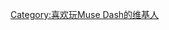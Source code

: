 {{Userbox-2
  |border-c = #000000
  |border-s = 1
  |id1-c    = #E63995
  |id1-s    = 12
  |id1-fc   = #000000
  |id2-c    = #FFFFFF
  |id2-s    = 12
  |id2-fc   = #FFFFFF
  |info-c   = #FFD700
  |info-s   = 8
  |info-fc  = #FFFF
  |id1      = {{Font|color=#FFA64D|'''M'''}}{{Font|color=#FF1981|'''USE'''}}{{Font|color=#FFA64D|''' D'''}}{{Font|color=#FF1981|'''ASH'''}}
  |id2      = {{Font|color=#FFD700|'''Rin'''}}<br>{{Font|color=#E63995|'''Buro'''}}<br>{{Font|color=#8093FA|'''Marija'''}}
  |info     = 这个用户正在[[Muse Dash|和三位可爱的小姐姐一起修复被镜像代码篡改的世界谱]]
}}<includeonly>[[Category:喜欢玩Muse Dash的维基人]]</includeonly>